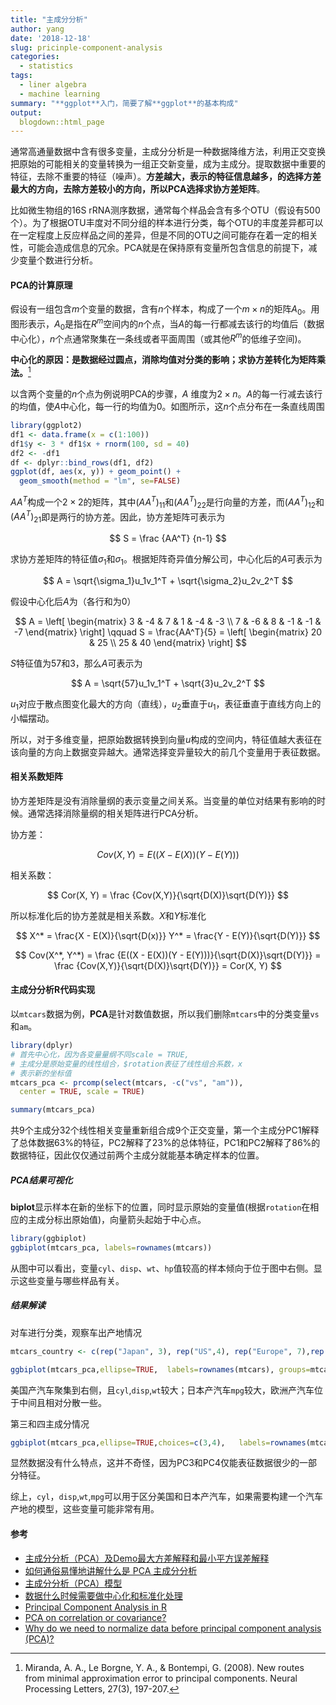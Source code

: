 ```yaml
---
title: "主成分分析"
author: yang
date: '2018-12-18'
slug: pricinple-component-analysis
categories:
  - statistics
tags:
  - liner algebra
  - machine learning 
summary: "**ggplot**入门，简要了解**ggplot**的基本构成"
output:
  blogdown::html_page
---
```



通常高通量数据中含有很多变量，主成分分析是一种数据降维方法，利用正交变换把原始的可能相关的变量转换为一组正交新变量，成为主成分。提取数据中重要的特征，去除不重要的特征（噪声）。**方差越大，表示的特征信息越多，的选择方差最大的方向，去除方差较小的方向，所以PCA选择求协方差矩阵**。<!--more-->


比如微生物组的16S rRNA测序数据，通常每个样品会含有多个OTU（假设有500个）。为了根据OTU丰度对不同分组的样本进行分类，每个OTU的丰度差异都可以在一定程度上反应样品之间的差异，但是不同的OTU之间可能存在着一定的相关性，可能会造成信息的冗余。PCA就是在保持原有变量所包含信息的前提下，减少变量个数进行分析。

#### PCA的计算原理

假设有一组包含$m$个变量的数据，含有$n$个样本，构成了一个$m \times n$的矩阵$A_0$。用图形表示，$A_0$是指在$R^m$空间内的$n$个点，当$A$的每一行都减去该行的均值后（数据中心化），$n$个点通常聚集在一条线或者平面周围（或其他$R^m$的低维子空间)。

**中心化的原因：是数据经过圆点，消除均值对分类的影响；求协方差转化为矩阵乘法。**[^1]



以含两个变量的$n$个点为例说明PCA的步骤，$A$ 维度为$2 \times n$。$A$的每一行减去该行的均值，使$A$中心化，每一行的均值为0。如图所示，这$n$个点分布在一条直线周围

```r
library(ggplot2)
df1 <- data.frame(x = c(1:100))
df1$y <- 3 * df1$x + rnorm(100, sd = 40)
df2 <- -df1
df <- dplyr::bind_rows(df1, df2)
ggplot(df, aes(x, y)) + geom_point() +
  geom_smooth(method = "lm", se=FALSE) 
```

$AA^T$构成一个$2 \times 2$的矩阵，其中$(AA^T)_{11}$和$(AA^T)_{22}$是行向量的方差，而$(AA^T)_{12}$和$(AA^T)_{21}$即是两行的协方差。因此，协方差矩阵可表示为

$$
S = \frac {AA^T} {n-1}
$$


求协方差矩阵的特征值$\sigma_1$和$\sigma_1$。根据矩阵奇异值分解公司，中心化后的$A$可表示为

$$
A = \sqrt{\sigma_1}u_1v_1^T + \sqrt{\sigma_2}u_2v_2^T
$$

假设中心化后$A$为（各行和为0）

$$
A = \left[
    \begin{matrix}
        3 & -4 & 7 & 1 & -4 & -3 \\
        7 & -6 & 8 & -1 & -1 & -7 
    \end{matrix}
\right] \qquad 
S = \frac{AA^T}{5} = \left[
    \begin{matrix}
        20 & 25 \\
        25 & 40 
    \end{matrix}
\right]
$$

$S$特征值为57和3，那么$A$可表示为

$$
A = \sqrt{57}u_1v_1^T + \sqrt{3}u_2v_2^T
$$

$u_1$对应于散点图变化最大的方向（直线），$u_2$垂直于$u_1$，表征垂直于直线方向上的小幅摆动。

所以，对于多维变量，把原始数据转换到向量$u$构成的空间内，特征值越大表征在该向量的方向上数据变异越大。通常选择变异量较大的前几个变量用于表征数据。

#### 相关系数矩阵

协方差矩阵是没有消除量纲的表示变量之间关系。当变量的单位对结果有影响的时候。通常选择消除量纲的相关矩阵进行PCA分析。

协方差：

$$
Cov(X, Y) = E((X - E(X))(Y - E(Y)))
$$

相关系数：

$$
Cor(X, Y) = \frac {Cov(X,Y)}{\sqrt{D(X)}\sqrt{D(Y)}}
$$

所以标准化后的协方差就是相关系数。$X$和$Y$标准化

$$
X^* = \frac{X - E(X)}{\sqrt{D(x)}}
Y^* = \frac{Y - E(Y)}{\sqrt{D(Y)}}
$$

$$
Cov(X^*, Y^*) = \frac {E((X - E(X))(Y - E(Y)))}{\sqrt{D(X)}\sqrt{D(Y)}} = \frac {Cov(X,Y)}{\sqrt{D(X)}\sqrt{D(Y)}} = Cor(X, Y)
$$

#### 主成分分析R代码实现

以`mtcars`数据为例，**PCA**是针对数值数据，所以我们删除`mtcars`中的分类变量`vs`和`am`。

```R
library(dplyr)
# 首先中心化，因为各变量量纲不同scale = TRUE,
# 主成分是原始变量的线性组合，$rotation表征了线性组合系数，x
# 表示新的坐标值
mtcars_pca <- prcomp(select(mtcars, -c("vs", "am")),
  center = TRUE, scale = TRUE)

summary(mtcars_pca)
```

共9个主成分32个线性相关变量重新组合成9个正交变量，第一个主成分PC1解释了总体数据63%的特征，PC2解释了23%的总体特征，PC1和PC2解释了86%的数据特征，因此仅仅通过前两个主成分就能基本确定样本的位置。

##### PCA结果可视化

**biplot**显示样本在新的坐标下的位置，同时显示原始的变量值(根据`rotation`在相应的主成分标出原始值)，向量箭头起始于中心点。

```R
library(ggbiplot)
ggbiplot(mtcars_pca, labels=rownames(mtcars))
```

从图中可以看出，变量`cyl`、`disp`、`wt`、`hp`值较高的样本倾向于位于图中右侧。显示这些变量与哪些样品有关。

##### 结果解读

对车进行分类，观察车出产地情况

```R
mtcars_country <- c(rep("Japan", 3), rep("US",4), rep("Europe", 7),rep("US",3), "Europe", rep("Japan", 3), rep("US",4), rep("Europe", 3), "US", rep("Europe", 3))

ggbiplot(mtcars_pca,ellipse=TRUE,  labels=rownames(mtcars), groups=mtcars_country)
```

美国产汽车聚集到右侧，且`cyl`,`disp`,`wt`较大；日本产汽车`mpg`较大，欧洲产汽车位于中间且相对分散一些。

第三和四主成分情况

```R
ggbiplot(mtcars_pca,ellipse=TRUE,choices=c(3,4),   labels=rownames(mtcars), groups=mtcars_country)
```

显然数据没有什么特点，这并不奇怪，因为PC3和PC4仅能表征数据很少的一部分特征。

综上，`cyl`，`disp`,`wt`,`mpg`可以用于区分美国和日本产汽车，如果需要构建一个汽车产地的模型，这些变量可能非常有用。


[^1]: Miranda, A. A., Le Borgne, Y. A., & Bontempi, G. (2008). New routes from minimal approximation error to principal components. Neural Processing Letters, 27(3), 197-207.


#### 参考

- [主成分分析（PCA）及Demo最大方差解释和最小平方误差解释](https://blog.csdn.net/hit1524468/article/details/60323173)
- [如何通俗易懂地讲解什么是 PCA 主成分分析](https://www.zhihu.com/question/41120789/answer/481966094)
- [主成分分析（PCA）模型](https://www.jianshu.com/p/1518369c2c61)
- [数据什么时候需要做中心化和标准化处理](https://www.zhihu.com/question/37069477)
- [Principal Component Analysis in R](https://www.datacamp.com/community/tutorials/pca-analysis-r)
- [PCA on correlation or covariance?](https://stats.stackexchange.com/questions/53/pca-on-correlation-or-covariance)
- [Why do we need to normalize data before principal component analysis (PCA)?](https://stats.stackexchange.com/questions/69157/why-do-we-need-to-normalize-data-before-principal-component-analysis-pca)
